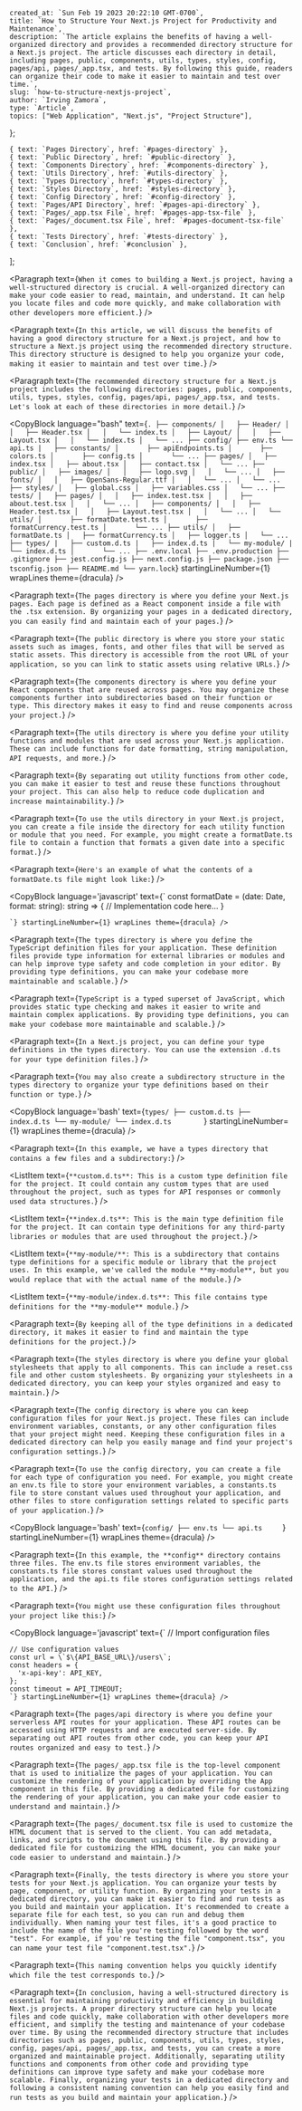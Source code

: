 
    created_at: `Sun Feb 19 2023 20:22:10 GMT-0700`,
    title: `How to Structure Your Next.js Project for Productivity and Maintenance`,
    description: `The article explains the benefits of having a well-organized directory and provides a recommended directory structure for a Next.js project. The article discusses each directory in detail, including pages, public, components, utils, types, styles, config, pages/api, pages/_app.tsx, and tests. By following this guide, readers can organize their code to make it easier to maintain and test over time.`,
    slug: `how-to-structure-nextjs-project`,
    author: `Irving Zamora`,
    type: `Article`,
    topics: ["Web Application", "Next.js", "Project Structure"],
};

    { text: `Pages Directory`, href: `#pages-directory` },
    { text: `Public Directory`, href: `#public-directory` },
    { text: `Components Directory`, href: `#components-directory` },
    { text: `Utils Directory`, href: `#utils-directory` },
    { text: `Types Directory`, href: `#types-directory` },
    { text: `Styles Directory`, href: `#styles-directory` },
    { text: `Config Directory`, href: `#config-directory` },
    { text: `Pages/API Directory`, href: `#pages-api-directory` },
    { text: `Pages/_app.tsx File`, href: `#pages-app-tsx-file` },
    { text: `Pages/_document.tsx File`, href: `#pages-document-tsx-file` },
    { text: `Tests Directory`, href: `#tests-directory` },
    { text: `Conclusion`, href: `#conclusion` },
];

<PostTableOfContents contents={contents} />

<Paragraph text={`When it comes to building a Next.js project, having a well-structured directory is crucial. A well-organized directory can make your code easier to read, maintain, and understand. It can help you locate files and code more quickly, and make collaboration with other developers more efficient.`} />

<Paragraph text={`In this article, we will discuss the benefits of having a good directory structure for a Next.js project, and how to structure a Next.js project using the recommended directory structure. This directory structure is designed to help you organize your code, making it easier to maintain and test over time.`} />

<Paragraph text={`The recommended directory structure for a Next.js project includes the following directories: pages, public, components, utils, types, styles, config, pages/api, pages/_app.tsx, and tests. Let's look at each of these directories in more detail.`} />

<CopyBlock language="bash" text={`
    .
    ├── components/
    │   ├── Header/
    │   │   ├── Header.tsx
    │   │   └── index.ts
    │   ├── Layout/
    │   │   ├── Layout.tsx
    │   │   └── index.ts
    │   └── ...
    ├── config/
    ├── env.ts
    └── api.ts
    |   ├── constants/
    │       ├── apiEndpoints.ts
    │       ├── colors.ts
    │       ├── config.ts
    │       └── ...
    ├── pages/
    │   ├── index.tsx
    │   ├── about.tsx
    │   ├── contact.tsx
    │   └── ...
    ├── public/
    │   ├── images/
    │   │   ├── logo.svg
    │   │   └── ...
    │   ├── fonts/
    │   │   ├── OpenSans-Regular.ttf
    │   │   └── ...
    │   └── ...
    ├── styles/
    │   ├── global.css
    │   ├── variables.css
    │   └── ...
    ├── tests/
    │   ├── pages/
    │   │   ├── index.test.tsx
    │   │   ├── about.test.tsx
    │   │   └── ...
    │   ├── components/
    │   │   ├── Header.test.tsx
    │   │   ├── Layout.test.tsx
    │   │   └── ...
    │   └── utils/
    │       ├── formatDate.test.ts
    │       ├── formatCurrency.test.ts
    │       └── ...
    ├── utils/
    │   ├── formatDate.ts
    │   ├── formatCurrency.ts
    │   ├── logger.ts
    │   └── ...
    ├── types/
    |   ├── custom.d.ts
    |   ├── index.d.ts
    |   └── my-module/
    |       └── index.d.ts
    │       └── ...
    ├── .env.local
    ├── .env.production
    ├── .gitignore
    ├── jest.config.js
    ├── next.config.js
    ├── package.json
    ├── tsconfig.json
    ├── README.md
    └── yarn.lock
`} startingLineNumber={1} wrapLines theme={dracula} />

<PostSubtitle id="pages-directory" className="blog_subtitle" subtitle="Pages Directory" />

<Paragraph text={`The pages directory is where you define your Next.js pages. Each page is defined as a React component inside a file with the .tsx extension. By organizing your pages in a dedicated directory, you can easily find and maintain each of your pages.`} />

<PostSubtitle id="public-directory" className="blog_subtitle" subtitle="Public Directory" />

<Paragraph text={`The public directory is where you store your static assets such as images, fonts, and other files that will be served as static assets. This directory is accessible from the root URL of your application, so you can link to static assets using relative URLs.`} />

<PostSubtitle id='components-directory' class='blog_subtitle' subtitle='Components Directory' />

<Paragraph text={`The components directory is where you define your React components that are reused across pages. You may organize these components further into subdirectories based on their function or type. This directory makes it easy to find and reuse components across your project.`} />

<PostSubtitle id='utils-directory' class='blog_subtitle' subtitle='Utils Directory' />

<Paragraph text={`The utils directory is where you define your utility functions and modules that are used across your Next.js application. These can include functions for date formatting, string manipulation, API requests, and more.`} />

<Paragraph text={`By separating out utility functions from other code, you can make it easier to test and reuse these functions throughout your project. This can also help to reduce code duplication and increase maintainability.`} />

<Paragraph text={`To use the utils directory in your Next.js project, you can create a file inside the directory for each utility function or module that you need. For example, you might create a formatDate.ts file to contain a function that formats a given date into a specific format.`} />

<Paragraph text={`Here's an example of what the contents of a formatDate.ts file might look like:`} />

<CopyBlock language='javascript' text={`
    const formatDate = (date: Date, format: string): string => {
        // Implementation code here...
    }
      
	`} startingLineNumber={1} wrapLines theme={dracula} />

<PostSubtitle id='types-directory' class='blog_subtitle' subtitle='Types Directory' />

<Paragraph text={`The types directory is where you define the TypeScript definition files for your application. These definition files provide type information for external libraries or modules and can help improve type safety and code completion in your editor. By providing type definitions, you can make your codebase more maintainable and scalable.`} />

<Paragraph text={`TypeScript is a typed superset of JavaScript, which provides static type checking and makes it easier to write and maintain complex applications. By providing type definitions, you can make your codebase more maintainable and scalable.`} />

<Paragraph text={`In a Next.js project, you can define your type definitions in the types directory. You can use the extension .d.ts for your type definition files.`} />

<Paragraph text={`You may also create a subdirectory structure in the types directory to organize your type definitions based on their function or type.`} />

<CopyBlock language='bash' text={`types/
    ├── custom.d.ts
    ├── index.d.ts
    └── my-module/
        └── index.d.ts       
    `} startingLineNumber={1} wrapLines theme={dracula} />

<Paragraph text={`In this example, we have a types directory that contains a few files and a subdirectory:`} />

<ListItem text={`**custom.d.ts**: This is a custom type definition file for the project. It could contain any custom types that are used throughout the project, such as types for API responses or commonly used data structures.`} />

<ListItem text={`**index.d.ts**: This is the main type definition file for the project. It can contain type definitions for any third-party libraries or modules that are used throughout the project.`} />

<ListItem text={`**my-module/**: This is a subdirectory that contains type definitions for a specific module or library that the project uses. In this example, we've called the module **my-module**, but you would replace that with the actual name of the module.`} />

<ListItem text={`**my-module/index.d.ts**: This file contains type definitions for the **my-module** module.`} />

<Paragraph text={`By keeping all of the type definitions in a dedicated directory, it makes it easier to find and maintain the type definitions for the project.`} />

<PostSubtitle id='styles-directory' class='blog_subtitle' subtitle='Styles Directory' />

<Paragraph text={`The styles directory is where you define your global stylesheets that apply to all components. This can include a reset.css file and other custom stylesheets. By organizing your stylesheets in a dedicated directory, you can keep your styles organized and easy to maintain.`} />

<PostSubtitle id='config-directory' class='blog_subtitle' subtitle='Config Directory' />

<Paragraph text={`The config directory is where you can keep configuration files for your Next.js project. These files can include environment variables, constants, or any other configuration files that your project might need. Keeping these configuration files in a dedicated directory can help you easily manage and find your project's configuration settings.`} />

<Paragraph text={`To use the config directory, you can create a file for each type of configuration you need. For example, you might create an env.ts file to store your environment variables, a constants.ts file to store constant values used throughout your application, and other files to store configuration settings related to specific parts of your application.`} />

<CopyBlock language='bash' text={`config/
    ├── env.ts
    └── api.ts    
    `} startingLineNumber={1} wrapLines theme={dracula} />

<Paragraph text={`In this example, the **config** directory contains three files. The env.ts file stores environment variables, the constants.ts file stores constant values used throughout the application, and the api.ts file stores configuration settings related to the API.`} />

<Paragraph text={`You might use these configuration files throughout your project like this:`} />

<CopyBlock language='javascript' text={`
    // Import configuration files
    
    // Use configuration values
    const url = \`$\{API_BASE_URL\}/users\`;
    const headers = {
      'x-api-key': API_KEY,
    };
    const timeout = API_TIMEOUT;    
    `} startingLineNumber={1} wrapLines theme={dracula} />

<PostSubtitle id='pages-api-directory' class='blog_subtitle' subtitle='Pages/API Directory' />

<Paragraph text={`The pages/api directory is where you define your serverless API routes for your application. These API routes can be accessed using HTTP requests and are executed server-side. By separating out API routes from other code, you can keep your API routes organized and easy to test.`} />

<PostSubtitle id='pages-app-tsx-file' class='blog_subtitle' subtitle='Pages/_app.tsx File' />

<Paragraph text={`The pages/_app.tsx file is the top-level component that is used to initialize the pages of your application. You can customize the rendering of your application by overriding the App component in this file. By providing a dedicated file for customizing the rendering of your application, you can make your code easier to understand and maintain.`} />

<PostSubtitle id='pages-document-tsx-file' class='blog_subtitle' subtitle='Pages/_document.tsx File' />

<Paragraph text={`The pages/_document.tsx file is used to customize the HTML document that is served to the client. You can add metadata, links, and scripts to the document using this file. By providing a dedicated file for customizing the HTML document, you can make your code easier to understand and maintain.`} />

<PostSubtitle id='tests-directory' class='blog_subtitle' subtitle='Tests Directory' />

<Paragraph text={`Finally, the tests directory is where you store your tests for your Next.js application. You can organize your tests by page, component, or utility function. By organizing your tests in a dedicated directory, you can make it easier to find and run tests as you build and maintain your application. It's recommended to create a separate file for each test, so you can run and debug them individually. When naming your test files, it's a good practice to include the name of the file you're testing followed by the word "test". For example, if you're testing the file "component.tsx", you can name your test file "component.test.tsx".`} />

<Paragraph text={`This naming convention helps you quickly identify which file the test corresponds to.`} />

<PostSubtitle id='conclusion' class='blog_subtitle' subtitle='Conclusion' />

<Paragraph text={`In conclusion, having a well-structured directory is essential for maintaining productivity and efficiency in building Next.js projects. A proper directory structure can help you locate files and code quickly, make collaboration with other developers more efficient, and simplify the testing and maintenance of your codebase over time. By using the recommended directory structure that includes directories such as pages, public, components, utils, types, styles, config, pages/api, pages/_app.tsx, and tests, you can create a more organized and maintainable project. Additionally, separating utility functions and components from other code and providing type definitions can improve type safety and make your codebase more scalable. Finally, organizing your tests in a dedicated directory and following a consistent naming convention can help you easily find and run tests as you build and maintain your application.`} />


